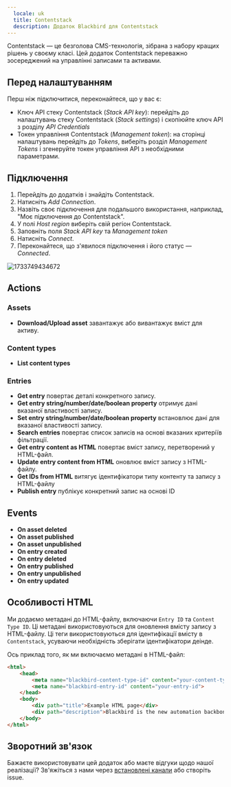 ```yaml
---
  locale: uk
  title: Contentstack
  description: Додаток Blackbird для Contentstack
---
```


<LinkCard title="View on Github" target="_blank" href="https://github.com/bb-io/Contentstack" icon="github" />
 

Contentstack — це безголова CMS-технологія, зібрана з набору кращих рішень у своєму класі. Цей додаток Contentstack переважно зосереджений на управлінні записами та активами.

## Перед налаштуванням

Перш ніж підключитися, переконайтеся, що у вас є:

- Ключ API стеку Contentstack (_Stack API key_): перейдіть до налаштувань стеку Contentstack (_Stack settings_) і скопіюйте ключ API з розділу _API Credentials_
- Токен управління Contentstack (_Management token_): на сторінці налаштувань перейдіть до _Tokens_, виберіть розділ _Management Tokens_ і згенеруйте токен управління API з необхідними параметрами.

## Підключення

1. Перейдіть до додатків і знайдіть Contentstack.
2. Натисніть _Add Connection_.
3. Назвіть своє підключення для подальшого використання, наприклад, "Моє підключення до Contentstack".
4. У полі _Host region_ виберіть свій регіон Contentstack.
5. Заповніть поля _Stack API key_ та _Management token_
6. Натисніть _Connect_.
7. Переконайтеся, що з'явилося підключення і його статус — _Connected_.

![1733749434672](https://raw.githubusercontent.com/bb-io/Contentstack/main/image/README/1733749434672.png)

## Actions

### Assets

- **Download/Upload asset** завантажує або вивантажує вміст для активу.

### Content types

- **List content types**

### Entries

- **Get entry** повертає деталі конкретного запису.
- **Get entry string/number/date/boolean property** отримує дані вказаної властивості запису.
- **Set entry string/number/date/boolean property** встановлює дані для вказаної властивості запису.
- **Search entries** повертає список записів на основі вказаних критеріїв фільтрації.
- **Get entry content as HTML** повертає вміст запису, перетворений у HTML-файл.
- **Update entry content from HTML** оновлює вміст запису з HTML-файлу.
- **Get IDs from HTML** витягує ідентифікатори типу контенту та запису з HTML-файлу
- **Publish entry** публікує конкретний запис на основі ID

## Events

-   **On asset deleted**
-   **On asset published**
-   **On asset unpublished**
-   **On entry created**
-   **On entry deleted**
-   **On entry published**
-   **On entry unpublished**
-   **On entry updated**


## Особливості HTML

Ми додаємо метадані до HTML-файлу, включаючи `Entry ID` та `Content Type ID`. Ці метадані використовуються для оновлення вмісту запису з HTML-файлу. Ці теги використовуються для ідентифікації вмісту в `Contentstack`, усуваючи необхідність зберігати ідентифікатори деінде.

Ось приклад того, як ми включаємо метадані в HTML-файл:

```html
<html>
    <head>
        <meta name="blackbird-content-type-id" content="your-content-type">
        <meta name="blackbird-entry-id" content="your-entry-id">
    </head>
    <body>
        <div path="title">Example HTML page</div>
        <div path="description">Blackbird is the new automation backbone for the language technology industry.</div>
    </body>
</html>
```

## Зворотний зв'язок

Бажаєте використовувати цей додаток або маєте відгуки щодо нашої реалізації? Зв'яжіться з нами через [встановлені канали](https://www.blackbird.io/) або створіть issue.